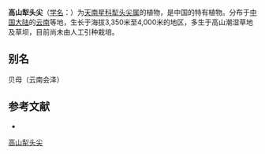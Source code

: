 {{Speciesbox
| name = 高山犁头尖
| status = 
| status_system = 
| image = 
| genus = Typhonium
| species = alpinum
| authority = C. Y. Wu ex H. Li
}}

'''高山犁头尖'''（[[学名|学名]]：{{lang|la|''Typhonium alpinum''}}）为[[天南星科|天南星科]][[犁头尖属|犁头尖属]]的植物，是中国的特有植物。分布于[[中国大陆|中国大陆]]的[[云南|云南]]等地，生长于海拔3,350米至4,000米的地区，多生于高山潮湿草地及草坝，目前尚未由人工引种栽培。

== 别名 ==
贝母（云南会泽）

== 参考文献 ==
<div class="references-small">
* {{cite web| url =http://www.bioinfo.cn/db05/KmzwSpecies.php?action=view&id=1424| title =高山犁头尖| work =《中国高等植物数据库全库》| publisher =中国科学院微生物研究所| author =昆明植物研究所| accessdate =2009-02-22| deadurl =yes| archiveurl =https://web.archive.org/web/20160305064306/http://www.bioinfo.cn/db05/KmzwSpecies.php?action=view&id=1424| archivedate =2016-03-05}}
</div>
{{Taxonbar|from=Q15225485}}

{{DEFAULTSORT:Typhonium alpinum}}
[[Category:犁头尖属|高山犁头尖]]


{{Araceae-stub}}